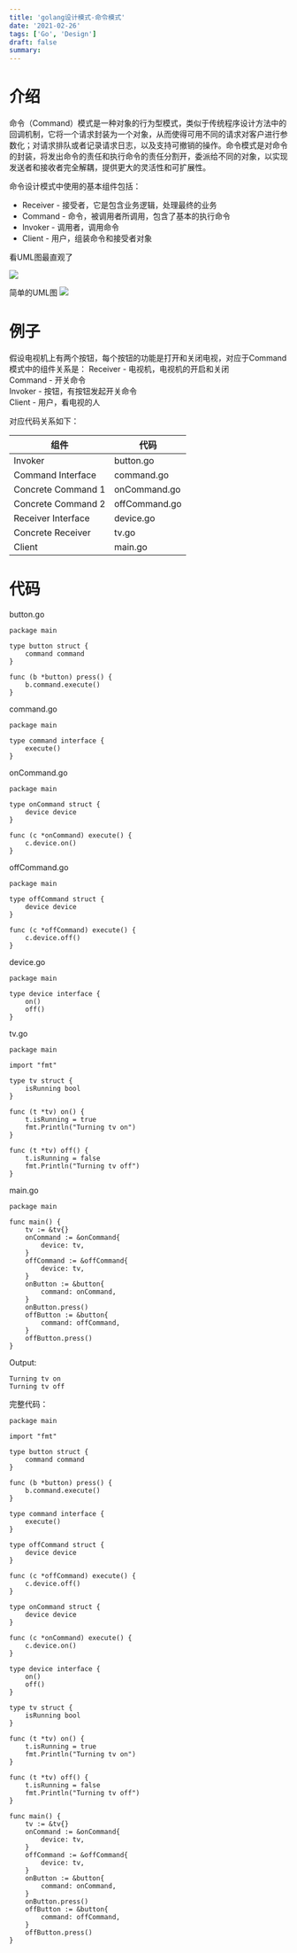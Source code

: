 ```yaml
---
title: 'golang设计模式-命令模式'
date: '2021-02-26'
tags: ['Go', 'Design']
draft: false
summary: 
---
```


# 介绍
命令（Command）模式是一种对象的行为型模式，类似于传统程序设计方法中的回调机制，它将一个请求封装为一个对象，从而使得可用不同的请求对客户进行参数化；对请求排队或者记录请求日志，以及支持可撤销的操作。命令模式是对命令的封装，将发出命令的责任和执行命令的责任分割开，委派给不同的对象，以实现发送者和接收者完全解耦，提供更大的灵活性和可扩展性。


命令设计模式中使用的基本组件包括：
* Receiver - 接受者，它是包含业务逻辑，处理最终的业务
* Command - 命令，被调用者所调用，包含了基本的执行命令
* Invoker - 调用者，调用命令
* Client - 用户，组装命令和接受者对象

看UML图最直观了

![](https://ningto.com/upload/20210226-ntscreenshot-090717.png)

简单的UML图
![](https://ningto.com/upload/20210226-ntscreenshot-091834.png)

# 例子
假设电视机上有两个按钮，每个按钮的功能是打开和关闭电视，对应于Command模式中的组件关系是：
Receiver - 电视机，电视机的开启和关闭  
Command - 开关命令  
Invoker - 按钮，有按钮发起开关命令  
Client - 用户，看电视的人  

对应代码关系如下：

| 组件 | 代码 |
| --- | --- |
|Invoker	| button.go |
|Command Interface	|command.go |
|Concrete Command 1	| onCommand.go|
|Concrete Command 2	| offCommand.go |
|Receiver Interface	| device.go |
|Concrete Receiver	| tv.go |
| Client	| main.go |

# 代码
button.go
```
package main

type button struct {
    command command
}

func (b *button) press() {
    b.command.execute()
}
```
command.go
```
package main

type command interface {
    execute()
}
```
onCommand.go
```
package main

type onCommand struct {
    device device
}

func (c *onCommand) execute() {
    c.device.on()
}
```
offCommand.go
```
package main

type offCommand struct {
    device device
}

func (c *offCommand) execute() {
    c.device.off()
}
```
device.go
```
package main

type device interface {
    on()
    off()
}
```
tv.go
```
package main

import "fmt"

type tv struct {
    isRunning bool
}

func (t *tv) on() {
    t.isRunning = true
    fmt.Println("Turning tv on")
}

func (t *tv) off() {
    t.isRunning = false
    fmt.Println("Turning tv off")
}
```
main.go
```
package main

func main() {
    tv := &tv{}
    onCommand := &onCommand{
        device: tv,
    }
    offCommand := &offCommand{
        device: tv,
    }
    onButton := &button{
        command: onCommand,
    }
    onButton.press()
    offButton := &button{
        command: offCommand,
    }
    offButton.press()
}
```
Output:
```
Turning tv on
Turning tv off
```

完整代码：
```
package main

import "fmt"

type button struct {
    command command
}

func (b *button) press() {
    b.command.execute()
}

type command interface {
    execute()
}

type offCommand struct {
    device device
}

func (c *offCommand) execute() {
    c.device.off()
}

type onCommand struct {
    device device
}

func (c *onCommand) execute() {
    c.device.on()
}

type device interface {
    on()
    off()
}

type tv struct {
    isRunning bool
}

func (t *tv) on() {
    t.isRunning = true
    fmt.Println("Turning tv on")
}

func (t *tv) off() {
    t.isRunning = false
    fmt.Println("Turning tv off")
}

func main() {
    tv := &tv{}
    onCommand := &onCommand{
        device: tv,
    }
    offCommand := &offCommand{
        device: tv,
    }
    onButton := &button{
        command: onCommand,
    }
    onButton.press()
    offButton := &button{
        command: offCommand,
    }
    offButton.press()
}
```